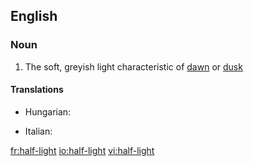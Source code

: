 ==English==

===Noun===
{{en-noun|sg=[[half]]-[[light]]|-}}

# The soft, greyish light characteristic of [[dawn]] or [[dusk]]

====Translations====
{{trans-top|the soft, greyish light characteristic of dawn or dusk}}
* Hungarian: {{t|hu|félhomály}}
{{trans-mid}}
* Italian: {{t-|it|semioscurità|f}}
{{trans-bottom}}

[[fr:half-light]]
[[io:half-light]]
[[vi:half-light]]